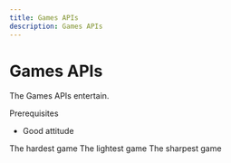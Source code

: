 ```yaml
---
title: Games APIs
description: Games APIs
---
```



# Games APIs

The Games APIs entertain.

Prerequisites
- Good attitude

<div>
  <Flex justifyContent="space-between" flexWrap="wrap">
    <WideTile to="../separated/rock.page.yaml" header="Rock">
      The hardest game
    </WideTile>
    <WideTile to="../separated/paper.page.yaml" header="Paper">
      The lightest game
    </WideTile>
    <WideTile to="../separated/scissors.page.yaml" header="Scissors">
      The sharpest game
    </WideTile>
  </Flex>
</div>

